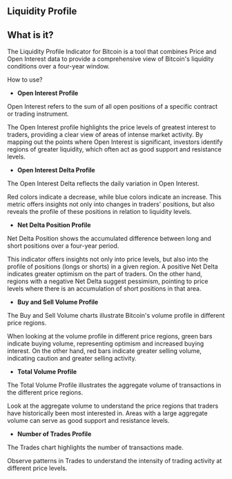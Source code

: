 ## Liquidity Profile

## What is it?

The Liquidity Profile Indicator for Bitcoin is a tool that combines Price and Open Interest data to provide a comprehensive view of Bitcoin's liquidity conditions over a four-year window.

How to use?

- **Open Interest Profile**

Open Interest refers to the sum of all open positions of a specific contract or trading instrument.

The Open Interest profile highlights the price levels of greatest interest to traders, providing a clear view of areas of intense market activity.  By mapping out the points where Open Interest is significant, investors identify regions of greater liquidity, which often act as good support and resistance levels.

- **Open Interest Delta Profile**

The Open Interest Delta reflects the daily variation in Open Interest.

Red colors indicate a decrease, while blue colors indicate an increase. This metric offers insights not only into changes in traders' positions, but also reveals the profile of these positions in relation to liquidity levels.

- **Net Delta Position Profile**

Net Delta Position shows the accumulated difference between long and short positions over a four-year period.

This indicator offers insights not only into price levels, but also into the profile of positions (longs or shorts) in a given region. A positive Net Delta indicates greater optimism on the part of traders. On the other hand, regions with a negative Net Delta suggest pessimism, pointing to price levels where there is an accumulation of short positions in that area. 

- **Buy and Sell Volume Profile**

The Buy and Sell Volume charts illustrate Bitcoin's volume profile in different price regions.

When looking at the volume profile in different price regions, green bars indicate buying volume, representing optimism and increased buying interest. On the other hand, red bars indicate greater selling volume, indicating caution and greater selling activity.

- **Total Volume Profile**

The Total Volume Profile illustrates the aggregate volume of transactions in the different price regions.

Look at the aggregate volume to understand the price regions that traders have historically been most interested in. Areas with a large aggregate volume can serve as good support and resistance levels.

- **Number of Trades Profile**

The Trades chart highlights the number of transactions made.

Observe patterns in Trades to understand the intensity of trading activity at different price levels.